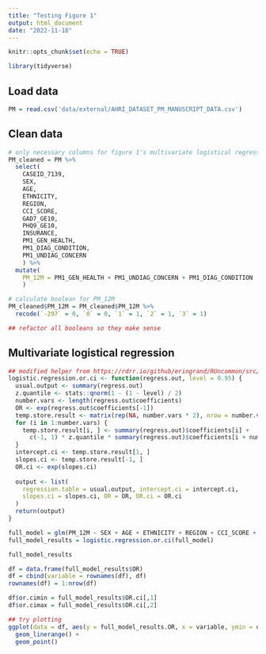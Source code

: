 ```yaml
---
title: "Testing Figure 1"
output: html_document
date: "2022-11-18"
---
```


```r
knitr::opts_chunk$set(echo = TRUE)
```

```r
library(tidyverse)
```

## Load data

```r
PM = read.csv('data/external/AHRI_DATASET_PM_MANUSCRIPT_DATA.csv')
```

## Clean data

```r
# only necessary columns for figure 1's multivariate logistical regression
PM_cleaned = PM %>%
  select(
    CASEID_7139, 
    SEX, 
    AGE, 
    ETHNICITY, 
    REGION, 
    CCI_SCORE, 
    GAD7_GE10, 
    PHQ9_GE10, 
    INSURANCE, 
    PM1_GEN_HEALTH, 
    PM1_DIAG_CONDITION, 
    PM1_UNDIAG_CONCERN
    ) %>%
  mutate(
    PM_12M = PM1_GEN_HEALTH + PM1_UNDIAG_CONCERN + PM1_DIAG_CONDITION
    )

# calculate boolean for PM_12M
PM_cleaned$PM_12M = PM_cleaned$PM_12M %>%
  recode(`-297` = 0, `0` = 0, `1` = 1, `2` = 1, `3` = 1)

```

```r
## refactor all booleans so they make sense

```


## Multivariate logistical regression

```r
## modified helper from https://rdrr.io/github/eringrand/RUncommon/src/R/logistic.regression.or.ci.R
logistic.regression.or.ci <- function(regress.out, level = 0.95) {
  usual.output <- summary(regress.out)
  z.quantile <- stats::qnorm(1 - (1 - level) / 2)
  number.vars <- length(regress.out$coefficients)
  OR <- exp(regress.out$coefficients[-1])
  temp.store.result <- matrix(rep(NA, number.vars * 2), nrow = number.vars)
  for (i in 1:number.vars) {
    temp.store.result[i, ] <- summary(regress.out)$coefficients[i] +
      c(-1, 1) * z.quantile * summary(regress.out)$coefficients[i + number.vars]
  }
  intercept.ci <- temp.store.result[1, ]
  slopes.ci <- temp.store.result[-1, ]
  OR.ci <- exp(slopes.ci)
  
  output <- list(
    regression.table = usual.output, intercept.ci = intercept.ci,
    slopes.ci = slopes.ci, OR = OR, OR.ci = OR.ci
  )
  return(output)
}
```


```r
full_model = glm(PM_12M ~ SEX + AGE + ETHNICITY + REGION + CCI_SCORE + GAD7_GE10 + PHQ9_GE10 + INSURANCE, data = PM_cleaned, family = binomial)
full_model_results = logistic.regression.or.ci(full_model)
```

```r
full_model_results
```

```r
df = data.frame(full_model_results$OR)
df = cbind(variable = rownames(df), df)
rownames(df) = 1:nrow(df)

df$or.cimin = full_model_results$OR.ci[,1]
df$or.cimax = full_model_results$OR.ci[,2]
```



```r
## try plotting
ggplot(data = df, aes(y = full_model_results.OR, x = variable, ymin = or.cimin, ymax = or.cimax)) +
  geom_linerange() + 
  geom_point()
  
```

